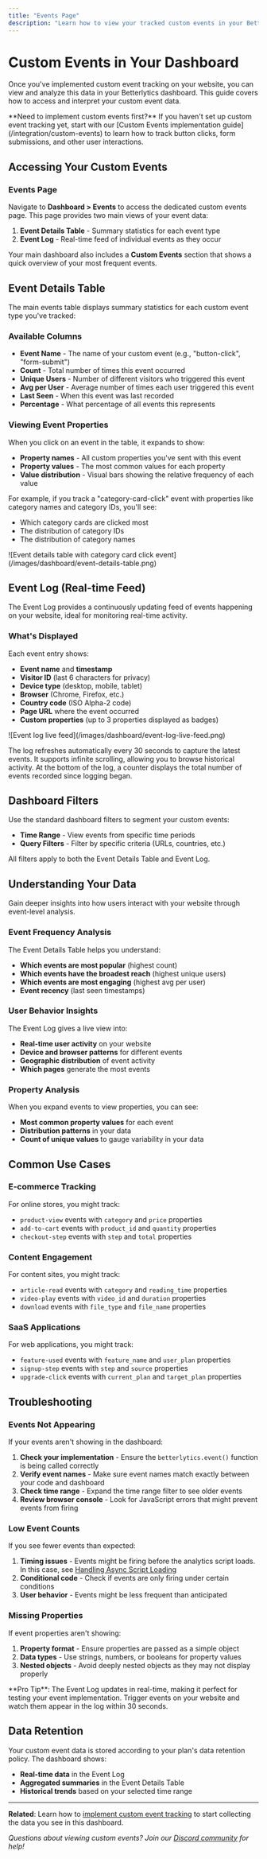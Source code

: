 ```yaml
---
title: "Events Page"
description: "Learn how to view your tracked custom events in your Betterlytics dashboard to get more insights into your website visitors."
---
```



# Custom Events in Your Dashboard

Once you've implemented custom event tracking on your website, you can view and analyze this data in your Betterlytics dashboard. This guide covers how to access and interpret your custom event data.

<Callout type="info">
**Need to implement custom events first?** If you haven't set up custom event tracking yet, start with our [Custom Events implementation guide](/integration/custom-events) to learn how to track button clicks, form submissions, and other user interactions.
</Callout>

## Accessing Your Custom Events

### Events Page

Navigate to **Dashboard > Events** to access the dedicated custom events page. This page provides two main views of your event data:

1. **Event Details Table** - Summary statistics for each event type
2. **Event Log** - Real-time feed of individual events as they occur

Your main dashboard also includes a **Custom Events** section that shows a quick overview of your most frequent events.

## Event Details Table

The main events table displays summary statistics for each custom event type you've tracked:

### Available Columns

- **Event Name** - The name of your custom event (e.g., "button-click", "form-submit")
- **Count** - Total number of times this event occurred
- **Unique Users** - Number of different visitors who triggered this event
- **Avg per User** - Average number of times each user triggered this event
- **Last Seen** - When this event was last recorded
- **Percentage** - What percentage of all events this represents

### Viewing Event Properties

When you click on an event in the table, it expands to show:

- **Property names** - All custom properties you've sent with this event
- **Property values** - The most common values for each property
- **Value distribution** - Visual bars showing the relative frequency of each value

For example, if you track a "category-card-click" event with properties like category names and category IDs, you'll see:
- Which category cards are clicked most
- The distribution of category IDs
- The distribution of category names

<div style={{ textAlign: "center" }}>
  ![Event details table with category card click event](/images/dashboard/event-details-table.png)
</div>

## Event Log (Real-time Feed)

The Event Log provides a continuously updating feed of events happening on your website, ideal for monitoring real-time activity.

### What's Displayed

Each event entry shows:
- **Event name** and **timestamp**
- **Visitor ID** (last 6 characters for privacy)
- **Device type** (desktop, mobile, tablet)
- **Browser** (Chrome, Firefox, etc.)
- **Country code** (ISO Alpha-2 code)
- **Page URL** where the event occurred
- **Custom properties** (up to 3 properties displayed as badges)

<div style={{ textAlign: "center" }}>
  ![Event log live feed](/images/dashboard/event-log-live-feed.png)
</div>

The log refreshes automatically every 30 seconds to capture the latest events.
It supports infinite scrolling, allowing you to browse historical activity.
At the bottom of the log, a counter displays the total number of events recorded since logging began.

## Dashboard Filters

Use the standard dashboard filters to segment your custom events:

- **Time Range** - View events from specific time periods
- **Query Filters** - Filter by specific criteria (URLs, countries, etc.)

All filters apply to both the Event Details Table and Event Log.

## Understanding Your Data

Gain deeper insights into how users interact with your website through event-level analysis.

### Event Frequency Analysis

The Event Details Table helps you understand:
- **Which events are most popular** (highest count)
- **Which events have the broadest reach** (highest unique users)
- **Which events are most engaging** (highest avg per user)
- **Event recency** (last seen timestamps)

### User Behavior Insights

The Event Log gives a live view into:
- **Real-time user activity** on your website
- **Device and browser patterns** for different events
- **Geographic distribution** of event activity
- **Which pages** generate the most events

### Property Analysis

When you expand events to view properties, you can see:
- **Most common property values** for each event
- **Distribution patterns** in your data
- **Count of unique values** to gauge variability in your data

## Common Use Cases

### E-commerce Tracking

For online stores, you might track:
- `product-view` events with `category` and `price` properties
- `add-to-cart` events with `product_id` and `quantity` properties
- `checkout-step` events with `step` and `total` properties

### Content Engagement

For content sites, you might track:
- `article-read` events with `category` and `reading_time` properties
- `video-play` events with `video_id` and `duration` properties
- `download` events with `file_type` and `file_name` properties

### SaaS Applications

For web applications, you might track:
- `feature-used` events with `feature_name` and `user_plan` properties
- `signup-step` events with `step` and `source` properties
- `upgrade-click` events with `current_plan` and `target_plan` properties

## Troubleshooting

### Events Not Appearing

If your events aren't showing in the dashboard:

1. **Check your implementation** - Ensure the `betterlytics.event()` function is being called correctly
2. **Verify event names** - Make sure event names match exactly between your code and dashboard
3. **Check time range** - Expand the time range filter to see older events
4. **Review browser console** - Look for JavaScript errors that might prevent events from firing

### Low Event Counts

If you see fewer events than expected:

1. **Timing issues** - Events might be firing before the analytics script loads. In this case, see [Handling Async Script Loading](/integration/custom-events#handling-async-script-loading-recommended)
2. **Conditional code** - Check if events are only firing under certain conditions
3. **User behavior** - Events might be less frequent than anticipated

### Missing Properties

If event properties aren't showing:

1. **Property format** - Ensure properties are passed as a simple object
2. **Data types** - Use strings, numbers, or booleans for property values
3. **Nested objects** - Avoid deeply nested objects as they may not display properly

<Callout type="info">
**Pro Tip**: The Event Log updates in real-time, making it perfect for testing your event implementation. Trigger events on your website and watch them appear in the log within 30 seconds.
</Callout>

## Data Retention

Your custom event data is stored according to your plan's data retention policy. The dashboard shows:
- **Real-time data** in the Event Log
- **Aggregated summaries** in the Event Details Table
- **Historical trends** based on your selected time range

---

**Related**: Learn how to [implement custom event tracking](/integration/custom-events) to start collecting the data you see in this dashboard.

_Questions about viewing custom events? Join our [Discord community](https://discord.gg/vwqSvPn6sP) for help!_
